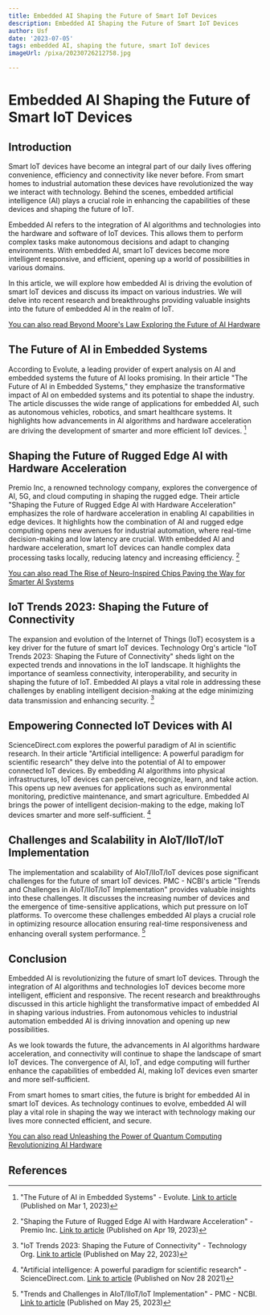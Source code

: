 ```yaml
---
title: Embedded AI Shaping the Future of Smart IoT Devices
description: Embedded AI Shaping the Future of Smart IoT Devices
author: Usf
date: '2023-07-05'
tags: embedded AI, shaping the future, smart IoT devices
imageUrl: /pixa/20230726212758.jpg

---
```

# Embedded AI Shaping the  Future of Smart IoT Devices

##  Introduction

Smart IoT devices have  become an integral part  of our daily lives offering convenience, efficiency  and connectivity  like never before. From smart homes to industrial automation these devices have revolutionized the  way we  interact with technology. Behind the scenes, embedded artificial intelligence (AI) plays a crucial role in enhancing the  capabilities of these devices and shaping the future  of  IoT.

Embedded AI refers to the integration of AI algorithms and technologies into the hardware and software of IoT devices. This allows them to perform  complex tasks make autonomous decisions and adapt to changing environments. With embedded AI, smart IoT devices become more intelligent responsive, and efficient, opening up a world of possibilities in various domains.

In this article, we will explore how  embedded AI is driving the evolution of smart IoT devices and discuss its impact on various industries. We will delve  into recent research and breakthroughs providing valuable insights into the future of embedded  AI in the realm of IoT.

[You can also read Beyond Moore's Law Exploring the Future of AI Hardware](Beyond%20Moore%27s%20Law%20Exploring%20the%20Future%20of%20AI%20Hardware)


## The Future of AI in Embedded Systems

According to  Evolute, a leading provider of expert analysis on AI and embedded systems the future of AI looks  promising. In their article "The Future of AI in Embedded Systems," they emphasize  the transformative impact of AI on embedded systems  and its potential to  shape the industry.  The article discusses the wide range of applications for embedded AI, such as  autonomous vehicles, robotics, and smart healthcare systems. It highlights how advancements in AI algorithms and hardware  acceleration are  driving  the development of smarter and more  efficient IoT devices.  [^1^]

## Shaping the Future of Rugged Edge AI with Hardware Acceleration

Premio  Inc, a renowned technology company, explores the convergence of AI, 5G, and cloud computing in shaping the rugged  edge. Their article "Shaping the Future of Rugged Edge AI with Hardware Acceleration" emphasizes the role of hardware  acceleration  in enabling AI capabilities in edge devices. It highlights how the combination of  AI and rugged edge computing opens new avenues for industrial automation, where real-time decision-making  and low latency are crucial. With embedded AI and hardware acceleration,  smart IoT devices can handle complex data processing tasks  locally, reducing latency and increasing efficiency. [^2^]

[You can also read The  Rise of Neuro-Inspired Chips  Paving  the  Way for Smarter AI Systems](The%20Rise%20of%20Neuro-Inspired%20Chips%20Paving%20the%20Way%20for%20Smarter%20AI%20Systems)


## IoT Trends 2023: Shaping the Future of Connectivity

The  expansion and evolution of the Internet of Things (IoT) ecosystem is a key driver  for the future of  smart  IoT devices. Technology Org's article "IoT  Trends 2023: Shaping the Future of Connectivity" sheds light on the expected trends  and innovations in the IoT landscape. It highlights the importance of seamless  connectivity,  interoperability, and security in shaping the future of IoT. Embedded AI  plays a vital role  in  addressing these challenges by enabling intelligent decision-making at the edge minimizing data transmission and enhancing security.  [^3^]

## Empowering Connected IoT Devices with AI

ScienceDirect.com explores the powerful paradigm of AI in scientific research. In their article "Artificial  intelligence: A powerful paradigm for scientific research" they  delve into the potential of AI to empower connected IoT  devices. By embedding AI algorithms into physical infrastructures, IoT devices can perceive,  recognize, learn, and take action. This opens up new avenues for applications such  as environmental monitoring, predictive maintenance, and smart agriculture. Embedded AI brings the power  of  intelligent decision-making to the  edge, making IoT devices smarter and more self-sufficient. [^4^]

## Challenges and Scalability in AIoT/IIoT/IoT Implementation

The implementation and scalability of AIoT/IIoT/IoT devices pose significant challenges for the  future of smart IoT devices. PMC - NCBI's article "Trends and Challenges  in AIoT/IIoT/IoT Implementation" provides valuable insights into these challenges. It discusses the  increasing number of devices and the emergence  of  time-sensitive applications, which  put pressure on IoT platforms. To overcome these challenges embedded AI plays a crucial role in optimizing resource allocation ensuring real-time responsiveness and enhancing overall system performance. [^5^]

## Conclusion

Embedded AI is revolutionizing the future of  smart IoT devices. Through the integration of AI algorithms and technologies IoT devices become more  intelligent, efficient and responsive. The recent research and breakthroughs discussed in this article highlight the transformative impact of embedded AI in shaping various industries.  From  autonomous vehicles  to industrial automation embedded  AI is driving  innovation and opening  up new possibilities.

As we look towards the future, the advancements in  AI algorithms  hardware acceleration,  and connectivity will continue to shape the landscape  of smart IoT devices. The convergence of AI, IoT, and edge  computing will further enhance the capabilities of  embedded AI, making IoT devices even smarter and more self-sufficient.

From smart homes to smart cities, the future is bright  for embedded AI in smart IoT devices. As technology continues  to evolve, embedded  AI will play a vital role in shaping the way we interact with technology making our  lives more connected efficient, and secure.

[You can also read Unleashing the Power of Quantum Computing Revolutionizing AI Hardware](Unleashing%20the%20Power%20of%20Quantum%20Computing%20Revolutionizing%20AI%20Hardware)


## References

[^1^]: "The Future  of AI in Embedded Systems" - Evolute.  [Link  to article](https://www.evolute.in/the-future-of-ai-and-the-embedded-system/)  (Published on Mar 1, 2023)

[^2^]: "Shaping the Future  of Rugged Edge AI with Hardware Acceleration"  - Premio Inc. [Link to article](https://premioinc.com/blogs/blog/shaping-the-future-of-rugged-edge-ai-with-hardware-acceleration) (Published on Apr 19, 2023)

[^3^]: "IoT Trends 2023: Shaping the Future of Connectivity" - Technology Org. [Link to article](https://www.technology.org/2023/05/22/iot-trends-2023-shaping-the-future-of-connectivity/) (Published on May 22, 2023)

[^4^]: "Artificial intelligence: A powerful paradigm for scientific research" - ScienceDirect.com. [Link to article](https://www.sciencedirect.com/science/article/pii/S2666675821001041) (Published on Nov 28 2021)

[^5^]: "Trends and  Challenges in AIoT/IIoT/IoT Implementation" - PMC -  NCBI. [Link to article](https://www.ncbi.nlm.nih.gov/pmc/articles/PMC10255551/) (Published on May 25, 2023)